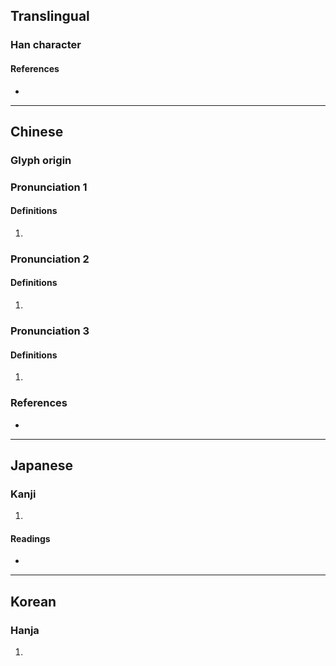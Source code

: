{{character info/new}}
==Translingual==

===Han character===
{{Han char|rn=9|rad=人|as=11|sn=13|four=28286|canj=OOIC|ids=⿰亻貪}}

====References====
* {{Han ref|kx=0115.300|dkj=01056|dj=0247.010|hdz=10212.080|uh=50CB|ud=20683|bh=DCC1|bd=56513}}

----

==Chinese==
{{zh-forms}}

===Glyph origin===
{{Han etym}}

===Pronunciation 1===
{{zh-pron
|m=tàn
|c=taam3
|mc=1
|oc=1
}}

====Definitions====
{{zh-hanzi}}

# {{zh-only|僋俕}}

===Pronunciation 2===
{{zh-pron
|m=làn
|mc=2
|oc=2
|cat=a
}}

====Definitions====
{{zh-hanzi}}

# {{rfdef|zh}}

===Pronunciation 3===
{{zh-pron
|m=tǎn
|c=taam2
}}

====Definitions====
{{zh-hanzi}}

# {{rfdef|zh}}

===References===
* {{R:yue:Hanzi}}

----

==Japanese==

===Kanji===
{{ja-kanji|grade=|rs=人11}}

# {{rfdef|ja|sort=人11}}

====Readings====
* {{ja-readings|on=[[たん]] (tan), [[とん]] (ton)|kun=[[のびるさま]] (nobirusama), [[おろかなさま]] (orokanasama)}}

----

==Korean==

===Hanja===
{{ko-hanja|hangeul=[[탐]]|rv=tam|mr=t'am}}

# {{rfdef|ko|sort=人11}}